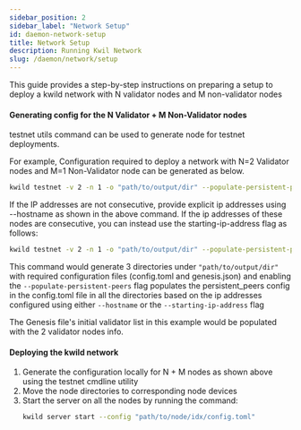 ```yaml
---
sidebar_position: 2
sidebar_label: "Network Setup"
id: daemon-network-setup
title: Network Setup
description: Running Kwil Network
slug: /daemon/network/setup
---
```


This guide provides a step-by-step instructions on preparing a setup to deploy a kwild network with N validator nodes and M non-validator nodes

#### Generating config for the N Validator + M Non-Validator nodes

testnet utils command can be used to generate node for testnet deployments.

For example, Configuration required to deploy a network with N=2 Validator nodes and M=1 Non-Validator node can be generated as below.
```bash
kwild testnet -v 2 -n 1 -o "path/to/output/dir" --populate-persistent-peers --hostname '192.168.10.10' --hostname: '192.168.10.20' --hostname: '192.168.10.30'
```
If the IP addresses are not consecutive, provide explicit ip addresses using --hostname as shown in the above command. 
If the ip addresses of these nodes are consecutive, you can instead use the starting-ip-address flag as follows:

```bash
kwild testnet -v 2 -n 1 -o "path/to/output/dir" --populate-persistent-peers --starting-ip-address '192.168.10.10'
```

This command would generate 3 directories under `"path/to/output/dir"` with required configuration files (config.toml and genesis.json)
and enabling the `--populate-persistent-peers` flag populates the persistent_peers config in the config.toml file in all the directories based on the ip addresses configured using either `--hostname`  or the `--starting-ip-address` flag

The Genesis file's initial validator list in this example would be populated with the 2 validator nodes info.


#### Deploying the kwild network

1. Generate the configuration locally for N + M nodes as shown above using the testnet cmdline utility
2. Move the node directories to corresponding node devices
3. Start the server on all the nodes by running the command:
    ```bash
    kwild server start --config "path/to/node/idx/config.toml"
    ```
